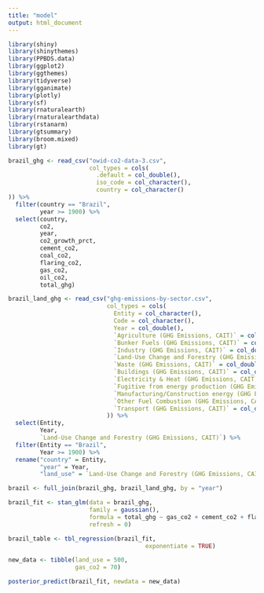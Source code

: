 ```yaml
---
title: "model"
output: html_document
---
```


```r

library(shiny)
library(shinythemes)
library(PPBDS.data)
library(ggplot2)
library(ggthemes)
library(tidyverse)
library(gganimate)
library(plotly)
library(sf)
library(rnaturalearth)
library(rnaturalearthdata)
library(rstanarm)
library(gtsummary)
library(broom.mixed)
library(gt)

```

```r

brazil_ghg <- read_csv("owid-co2-data-3.csv",
                       col_types = cols(
                         .default = col_double(),
                         iso_code = col_character(),
                         country = col_character()
)) %>%
  filter(country == "Brazil",
         year >= 1900) %>%
  select(country, 
         co2, 
         year,
         co2_growth_prct, 
         cement_co2, 
         coal_co2, 
         flaring_co2, 
         gas_co2, 
         oil_co2, 
         total_ghg) 

brazil_land_ghg <- read_csv("ghg-emissions-by-sector.csv",
                            col_types = cols(
                              Entity = col_character(),
                              Code = col_character(),
                              Year = col_double(),
                              `Agriculture (GHG Emissions, CAIT)` = col_double(),
                              `Bunker Fuels (GHG Emissions, CAIT)` = col_double(),
                              `Industry (GHG Emissions, CAIT)` = col_double(),
                              `Land-Use Change and Forestry (GHG Emissions, CAIT)` = col_double(),
                              `Waste (GHG Emissions, CAIT)` = col_double(),
                              `Buildings (GHG Emissions, CAIT)` = col_double(),
                              `Electricity & Heat (GHG Emissions, CAIT)` = col_double(),
                              `Fugitive from energy production (GHG Emissions, CAIT)` = col_double(),
                              `Manufacturing/Construction energy (GHG Emissions, CAIT)` = col_double(),
                              `Other Fuel Combustion (GHG Emissions, CAIT)` = col_double(),
                              `Transport (GHG Emissions, CAIT)` = col_double()
                            )) %>%
  select(Entity, 
         Year, 
         `Land-Use Change and Forestry (GHG Emissions, CAIT)`) %>%
  filter(Entity == "Brazil",
         Year >= 1900) %>%
  rename("country" = Entity,
         "year" = Year,
         "land_use" = `Land-Use Change and Forestry (GHG Emissions, CAIT)`)

brazil <- full_join(brazil_ghg, brazil_land_ghg, by = "year")

```

```r

brazil_fit <- stan_glm(data = brazil_ghg,
                       family = gaussian(),
                       formula = total_ghg ~ gas_co2 + cement_co2 + flaring_co2 + oil_co2 + coal_co2,
                       refresh = 0)

```

```r

brazil_table <- tbl_regression(brazil_fit, 
                                       exponentiate = TRUE) 

new_data <- tibble(land_use = 500,
                   gas_co2 = 70)

posterior_predict(brazil_fit, newdata = new_data)

```






